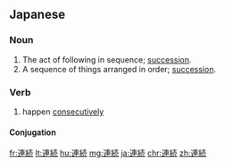 ==Japanese==
{{ja-kanjitab|れん|ぞく|yomi=on}}

===Noun===
{{ja-noun|れんぞく|kyu=連續}}

# The act of following in sequence; [[succession]].
# A sequence of things arranged in order; [[succession]].

===Verb===
{{ja-verb-suru|れんぞく}}

# happen [[consecutively]]

====Conjugation====
{{ja-suru|連続|れんぞく}}

[[fr:連続]]
[[lt:連続]]
[[hu:連続]]
[[mg:連続]]
[[ja:連続]]
[[chr:連続]]
[[zh:連続]]